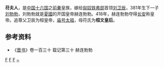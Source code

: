 {{no footnotes|time=2018-01-20T11:16:58+00:00}}
'''苻夫人'''，是[[中国|中国]][[十六国|十六国]]之[[前秦|前秦]]皇族，嫁给[[匈奴|匈奴]][[铁弗部|铁弗部]]首领[[刘卫辰|刘卫辰]]，381年生下一子[[赫连勃勃|刘勃勃]]，刘勃勃就是[[夏_(十六国)|夏國]]的开国皇帝赫连勃勃。418年，赫连勃勃夺得[[长安|长安]]称皇帝。追尊父卫辰为桓皇帝，[[庙号|庙号]][[太祖|太祖]]，母苻氏为'''桓文皇后'''。

== 参考资料 ==
*《[[晋书|晋书]]》卷一百三十 载记第三十 赫连勃勃

{{十六国凉国及夏国皇后}}

[[Category:十六国追封皇后|F]]
[[Category:夏国人物|F]]
[[Category:前秦皇族|F]]
[[Category:苻姓|~]]